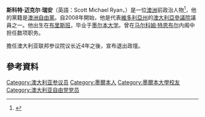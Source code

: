 {{noteTA
|1=zh-cn:澳大利亚;zh:澳大利亞;zh-tw:澳洲;zh-hk:澳洲;
}}
{{Infobox Politician
| name          = <small>[[尊敬的|尊敬的]]</small><br>斯科特·迈克尔·瑞安<br>Scott Michael Ryan
| honorific-suffix = [[澳大利亚参议院|议员]] [[The_Honourable|阁下]]
| image         = Scott Ryan April 2018 01.jpg
| caption       = 
| small_image   = 
| office       = [[澳大利亚参议院|澳大利亚联邦参议院]]议长
| term_start   = 2017年11月13日
| term_end     = 2021年10月13日
| predecessor  = [[斯蒂芬·帕瑞|斯蒂芬·帕瑞]]
| successor    = 
| office2       =[[澳大利亚联邦|澳大利亚联邦]][[参议院|参议院]][[议员|议员]] 
| term_start2   = 2008年7月1日
| term_end2     = 2021年10月13日
| constituency2 =[[维多利亚州|维多利亚州]]
| birth_date    ={{birth date and age|1973|5|12}} 
| birth_place   =[[澳大利亚|澳大利亚]][[昆士兰|昆士兰]][[布里斯班|布里斯班]]
| death_date    = 
| death_place   = 
| party         = [[澳大利亚自由党|澳大利亚自由党]]
| alma_mater    = [[墨尔本大学|墨尔本大学]]
| occupation    = [[政治家|政治家]]
| religion      =
| signature     =
| website       = 
| footnotes     = 
}}


'''斯科特·迈克尔·瑞安'''（英語：Scott Michael Ryan，{{bd|1973年|5月12日}}）是一位[[澳洲|澳洲]]前政治人物<ref name=dpmc>{{cite web |url=http://www.dpmc.gov.au/parliamentary/docs/ministry_list_20130918.pdf |format=PDF |title=Abbott Ministry |work=[[Department_of_the_Prime_Minister_and_Cabinet_(Australia)|Department of the Prime Minister and Cabinet]] |publisher=[[Commonwealth_of_Australia|Commonwealth of Australia]] |date=18 September 2013 |accessdate=22 September 2013 |deadurl=yes |archiveurl=https://web.archive.org/web/20130926165842/http://www.dpmc.gov.au/parliamentary/docs/ministry_list_20130918.pdf |archivedate=2013年9月26日 }}</ref>，他的黨籍是[[澳洲自由黨|澳洲自由黨]]。自2008年開始，他是代表[[維多利亞州|維多利亞州]]的[[澳大利亞參議院|澳大利亞參議院]]議員之一。他出生在[[布里斯班|布里斯班]]，毕业于[[墨尔本大学|墨尔本大学]]。曾在[[马尔科姆·特恩布尔|马尔科姆·特恩布尔]]内阁中担任数项职务。

擔任澳大利亚联邦参议院议长近4年之後，宣布退出政壇。

==參考資料==
{{Reflist}}
[[Category:澳大利亚参议员|Category:澳大利亚参议员]]
[[Category:墨爾本人|Category:墨爾本人]]
[[Category:墨爾本大學校友|Category:墨爾本大學校友]]
[[Category:澳大利亚自由党党员|Category:澳大利亚自由党党员]]